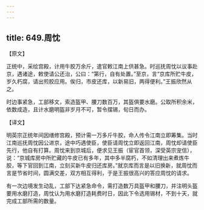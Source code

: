 ```yaml
---
---
---
```

title: 649.周忱
---



【原文】

正统中，采绘宫殿，计用牛胶万余斤，遣官敕江南上供甚急。时巡抚周忱以议事赴京，遇诸途，敕使请公还治，公曰：“第行，自有处置。”至京，言“京库所贮牛皮，岁久朽腐，请出煎胶应用。俟归，市皮还库，以新易旧，两得便利。”王振欣然从之。

时边事紧急，工部移文，索造盔甲、腰刀数百万，其盔俱要水磨。公取所积余米，依数成造，且计水磨明盔非岁月不可，暂令摆锡，旬日而办。

【译文】

明英宗正统年间因缮修宫殿，预计需一万多斤牛胶，命人传令江南立即筹集。当时江南巡抚周忱因公进京，途中巧遇使臣，使臣请周忱立即返回江南，周忱却请使臣先行，他自有打算。周忱来到京城后，便求见王振（宦官首领，深受英宗宠信），说：“京城库房中所贮藏的牛皮已有多年，其中多半腐朽，不如清理出来煮炼牛胶，等下官回到江南，立刻买新牛皮归还库房。”就京库而言是以旧换新，就周忱而言是节省时间，圆满交差，双方相互得利，于是王振很高兴的答应周忱的请求。

有一次边境发生动乱，工部下达紧急命令，需打造数万具盔甲和腰刀，并注明头盔要用水磨打造，周忱认为用水磨打造耗费时日，因此下令选用锡材，不到十天，就完成工部所需的数量。